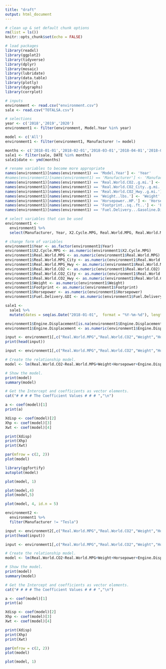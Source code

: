 ```yaml
---
title: "draft"
output: html_document
---
```


```r

# clean up & set default chunk options
rm(list = ls())
knitr::opts_chunk$set(echo = FALSE)

# load packages
library(readxl)
library(ggplot2)
library(tidyverse)
library(dplyr)
library(mosaic)
library(lubridate)
library(data.table)
library(plotly)
library(dygraphs)
library(corrplot)

# inputs
environment <- read.csv("environment.csv")
sale <- read.csv("TOTALSA.csv")
```

```r
# selections 
year <- c('2018','2019','2020')
environment1 <- filter(environment, Model.Year %in% year)

model <- c('All')
environment1 <- filter(environment1, Manufacturer != model)

months <- c('2018-01-01','2018-02-01','2018-03-01','2018-04-01','2018-05-01','2018-06-01','2018-07-01','2018-08-01','2018-09-01','2018-10-01','2018-11-01','2018-12-01','2019-01-01','2019-02-01','2019-03-01','2019-04-01','2019-05-01','2019-06-01','2019-07-01','2019-08-01','2019-09-01','2019-10-01','2019-11-01','2019-12-01','2020-01-01','2020-02-01','2020-03-01','2020-04-01','2020-05-01','2020-06-01','2020-07-01','2020-08-01','2020-09-01','2020-10-01','2020-11-01','2020-12-01')
sale1 <- filter(sale, DATE %in% months)
sale1$date <- ymd(months)

# rename variables to become more appropriate
names(environment1)[names(environment1) == 'Model.Year'] <- 'Year'
#names(environment1)[names(environment1) == 'Manufacturer'] <- 'Manufacturer'
names(environment1)[names(environment1) == 'Real.World.CO2..g.mi.'] <- 'Real.World.CO2'
names(environment1)[names(environment1) == 'Real.World.CO2_City..g.mi.'] <- 'Real.World.CO2_City'
names(environment1)[names(environment1) == 'Real.World.CO2_Hwy..g.mi.'] <- 'Real.World.CO2_Hwy'
names(environment1)[names(environment1) == 'Weight..lbs.'] <- 'Weight'
names(environment1)[names(environment1) == 'Horsepower..HP.'] <- 'Horsepower'
names(environment1)[names(environment1) == 'Footprint..sq..ft..'] <- 'Footprint'
names(environment1)[names(environment1) == 'Fuel.Delivery...Gasoline.Direct.Injection..GDI.'] <- 'Fuel.Delivery.GDI'

# select variables that can be used 
environment1 <- 
  environment1 %>%
  select(Manufacturer, Year, X2.Cycle.MPG, Real.World.MPG, Real.World.MPG_City, Real.World.MPG_Hwy, Real.World.CO2, Real.World.CO2_City, Real.World.CO2_Hwy, Weight, Footprint, Horsepower, Fuel.Delivery.GDI, Engine.Displacement)

# change form of variables 
environment1$Year <- as.factor(environment1$Year)
environment1$X2.Cycle.MPG <- as.numeric(environment1$X2.Cycle.MPG)
environment1$Real.World.MPG <- as.numeric(environment1$Real.World.MPG)
environment1$Real.World.MPG_City <- as.numeric(environment1$Real.World.MPG_City)
environment1$Real.World.MPG_Hwy <- as.numeric(environment1$Real.World.MPG_Hwy)
environment1$Real.World.CO2 <- as.numeric(environment1$Real.World.CO2)
environment1$Real.World.CO2_City <- as.numeric(environment1$Real.World.CO2_City)
environment1$Real.World.CO2_Hwy <- as.numeric(environment1$Real.World.CO2_Hwy)
environment1$Weight <- as.numeric(environment1$Weight)
environment1$Footprint <- as.numeric(environment1$Footprint)
environment1$Horsepower <- as.numeric(environment1$Horsepower)
environment1$Fuel.Delivery.GDI <- as.numeric(environment1$Fuel.Delivery.GDI)

sale1 <- 
  sale1 %>%
  mutate(dates = seq(as.Date("2018-01-01",  format = "%Y-%m-%d"), length.out = 36, by = "month"))

environment1$Engine.Displacement[is.na(environment1$Engine.Displacement)] <- 0 
environment1$Engine.Displacement <- as.numeric(environment1$Engine.Displacement)
```


```r
input <- environment1[,c("Real.World.MPG","Real.World.CO2","Weight","Horsepower","Engine.Displacement","Footprint")]
print(head(input))
```

```r
input <- environment1[,c("Real.World.MPG","Real.World.CO2","Weight","Horsepower","Engine.Displacement","Footprint")]

# Create the relationship model.
model <- lm(Real.World.CO2~Real.World.MPG+Weight+Horsepower+Engine.Displacement+Footprint, data = input)

# Show the model.
print(model)
summary(model)
```

```r
# Get the Intercept and coefficients as vector elements.
cat("# # # # The Coefficient Values # # # ","\n")

a <- coef(model)[1]
print(a)

Xdisp <- coef(model)[2]
Xhp <- coef(model)[3]
Xwt <- coef(model)[4]

print(Xdisp)
print(Xhp)
print(Xwt)
```

```r
par(mfrow = c(2, 2))
plot(model)
```

```r
library(ggfortify)
autoplot(model)
```
```r
plot(model, 1)
```
```r
plot(model,4)
plot(model,5)
```
```r
plot(model, 4, id.n = 5)
```



```r
environment2 <-
  environment1 %>%
  filter(Manufacturer != "Tesla")
```


```r
input <- environment2[,c("Real.World.MPG","Real.World.CO2","Weight","Horsepower")]
print(head(input))
```

```r
input <- environment1[,c("Real.World.MPG","Real.World.CO2","Weight","Horsepower","Engine.Displacement")]

# Create the relationship model.
model <- lm(Real.World.CO2~Real.World.MPG+Weight+Horsepower+Engine.Displacement, data = input)

# Show the model.
print(model)
summary(model)
```

```r
# Get the Intercept and coefficients as vector elements.
cat("# # # # The Coefficient Values # # # ","\n")

a <- coef(model)[1]
print(a)

Xdisp <- coef(model)[2]
Xhp <- coef(model)[3]
Xwt <- coef(model)[4]

print(Xdisp)
print(Xhp)
print(Xwt)
```


```r
par(mfrow = c(2, 2))
plot(model)
```

```r
plot(model, 1)
```



